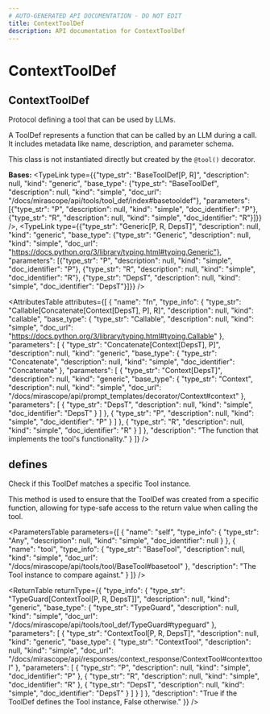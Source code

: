 ```yaml
---
# AUTO-GENERATED API DOCUMENTATION - DO NOT EDIT
title: ContextToolDef
description: API documentation for ContextToolDef
---
```


# ContextToolDef

## <ApiType type="Class" path="tools/context_tool_def/ContextToolDef" symbolName="ContextToolDef" /> ContextToolDef

Protocol defining a tool that can be used by LLMs.

A ToolDef represents a function that can be called by an LLM during a call.
It includes metadata like name, description, and parameter schema.

This class is not instantiated directly but created by the `@tool()` decorator.

**Bases:** 
<TypeLink type={{"type_str": "BaseToolDef[P, R]", "description": null, "kind": "generic", "base_type": {"type_str": "BaseToolDef", "description": null, "kind": "simple", "doc_url": "/docs/mirascope/api/tools/tool_def/index#basetooldef"}, "parameters": [{"type_str": "P", "description": null, "kind": "simple", "doc_identifier": "P"}, {"type_str": "R", "description": null, "kind": "simple", "doc_identifier": "R"}]}} />, <TypeLink type={{"type_str": "Generic[P, R, DepsT]", "description": null, "kind": "generic", "base_type": {"type_str": "Generic", "description": null, "kind": "simple", "doc_url": "https://docs.python.org/3/library/typing.html#typing.Generic"}, "parameters": [{"type_str": "P", "description": null, "kind": "simple", "doc_identifier": "P"}, {"type_str": "R", "description": null, "kind": "simple", "doc_identifier": "R"}, {"type_str": "DepsT", "description": null, "kind": "simple", "doc_identifier": "DepsT"}]}} />

<AttributesTable
  attributes={[
  {
    "name": "fn",
    "type_info": {
      "type_str": "Callable[Concatenate[Context[DepsT], P], R]",
      "description": null,
      "kind": "callable",
      "base_type": {
        "type_str": "Callable",
        "description": null,
        "kind": "simple",
        "doc_url": "https://docs.python.org/3/library/typing.html#typing.Callable"
      },
      "parameters": [
        {
          "type_str": "Concatenate[Context[DepsT], P]",
          "description": null,
          "kind": "generic",
          "base_type": {
            "type_str": "Concatenate",
            "description": null,
            "kind": "simple",
            "doc_identifier": "Concatenate"
          },
          "parameters": [
            {
              "type_str": "Context[DepsT]",
              "description": null,
              "kind": "generic",
              "base_type": {
                "type_str": "Context",
                "description": null,
                "kind": "simple",
                "doc_url": "/docs/mirascope/api/prompt_templates/decorator/Context#context"
              },
              "parameters": [
                {
                  "type_str": "DepsT",
                  "description": null,
                  "kind": "simple",
                  "doc_identifier": "DepsT"
                }
              ]
            },
            {
              "type_str": "P",
              "description": null,
              "kind": "simple",
              "doc_identifier": "P"
            }
          ]
        },
        {
          "type_str": "R",
          "description": null,
          "kind": "simple",
          "doc_identifier": "R"
        }
      ]
    },
    "description": "The function that implements the tool's functionality."
  }
]}
/>

## <ApiType type="Function" path="tools/context_tool_def/ContextToolDef" symbolName="defines" /> defines

Check if this ToolDef matches a specific Tool instance.

This method is used to ensure that the ToolDef was created from a specific
function, allowing for type-safe access to the return value when calling
the tool.

<ParametersTable
  parameters={[
  {
    "name": "self",
    "type_info": {
      "type_str": "Any",
      "description": null,
      "kind": "simple",
      "doc_identifier": null
    }
  },
  {
    "name": "tool",
    "type_info": {
      "type_str": "BaseTool",
      "description": null,
      "kind": "simple",
      "doc_url": "/docs/mirascope/api/tools/tool/BaseTool#basetool"
    },
    "description": "The Tool instance to compare against."
  }
]}
/>

<ReturnTable
  returnType={{
  "type_info": {
    "type_str": "TypeGuard[ContextTool[P, R, DepsT]]",
    "description": null,
    "kind": "generic",
    "base_type": {
      "type_str": "TypeGuard",
      "description": null,
      "kind": "simple",
      "doc_url": "/docs/mirascope/api/tools/tool_def/TypeGuard#typeguard"
    },
    "parameters": [
      {
        "type_str": "ContextTool[P, R, DepsT]",
        "description": null,
        "kind": "generic",
        "base_type": {
          "type_str": "ContextTool",
          "description": null,
          "kind": "simple",
          "doc_url": "/docs/mirascope/api/responses/context_response/ContextTool#contexttool"
        },
        "parameters": [
          {
            "type_str": "P",
            "description": null,
            "kind": "simple",
            "doc_identifier": "P"
          },
          {
            "type_str": "R",
            "description": null,
            "kind": "simple",
            "doc_identifier": "R"
          },
          {
            "type_str": "DepsT",
            "description": null,
            "kind": "simple",
            "doc_identifier": "DepsT"
          }
        ]
      }
    ]
  },
  "description": "True if the ToolDef defines the Tool instance, False otherwise."
}}
/>


